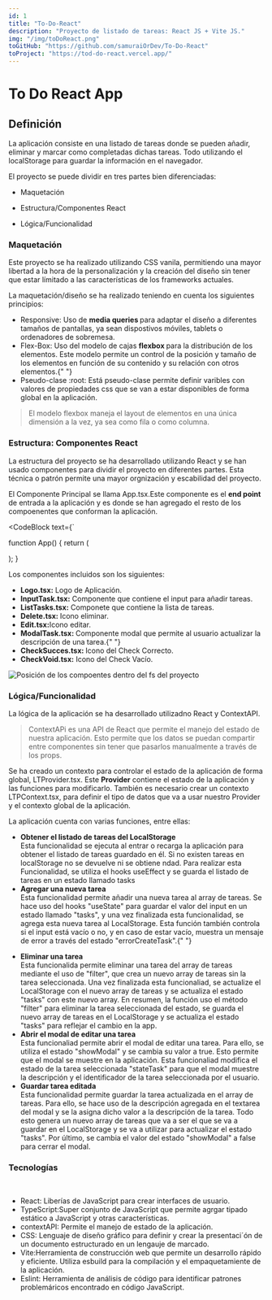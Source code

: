 ```yaml
---
id: 1
title: "To-Do-React"
description: "Proyecto de listado de tareas: React JS + Vite JS."
img: "/img/toDoReact.png"
toGitHub: "https://github.com/samuraiOrDev/To-Do-React"
toProject: "https://tod-do-react.vercel.app/"
---
```


# To Do React App

<ComponentDate date="15-09-2023" time="10 minutos" />
<Link href="https://tod-do-react.vercel.app/" />

## Definición

La aplicación consiste en una <HighlightedCode>listado de tareas</HighlightedCode> donde se pueden añadir, eliminar y marcar como completadas dichas tareas. Todo utilizando el localStorage para guardar la información en el navegador.

El proyecto se puede dividir en tres partes bien diferenciadas:

- <HighlightedCode>Maquetación</HighlightedCode>

- <HighlightedCode>Estructura/Componentes React</HighlightedCode>

- <HighlightedCode>Lógica/Funcionalidad</HighlightedCode>

### Maquetación

Este proyecto se ha realizado utilizando CSS vanila, permitiendo una mayor libertad a la hora de la personalización y la creación del diseño sin tener que estar límitado a las características de los frameworks actuales.

La maquetación/diseño se ha realizado teniendo en cuenta los siguientes principios:

- <HighlightedCode>Responsive:</HighlightedCode> Uso de <strong>
    media queries
  </strong> para adaptar el diseño a diferentes tamaños de pantallas, ya sean dispostivos
  móviles, tablets o ordenadores de sobremesa.
- <HighlightedCode>Flex-Box:</HighlightedCode> Uso del modelo de cajas <strong>
    flexbox
  </strong> para la distribución de los elementos. Este modelo permite un control
  de la posición y tamaño de los elementos en función de su contenido y su relación
  con otros elementos.{" "}
- <HighlightedCode>Pseudo-clase :root:</HighlightedCode> Está pseudo-clase permite
  definir varibles con valores de propiedades css que se van a estar disponibles
  de forma global en la aplicación.

> El modelo flexbox maneja el <HighlightedCode>layout</HighlightedCode> de elementos en una única dimensión a la vez, ya sea como fila o como columna.

### Estructura: Componentes React

La estructura del proyecto se ha desarrollado utilizando <HighlightedCode>React</HighlightedCode> y se han usado componentes para dividir el proyecto en diferentes partes. Esta técnica o patrón permite una mayor orgnización y escabilidad del proyecto.

El <HighlightedCode>Componente Principal</HighlightedCode> se llama <HighlightedCode>App.tsx</HighlightedCode>.Este componente es el <strong>end point</strong> de entrada a la aplicación y es donde se han agregado el resto de los compoenentes que conforman la aplicación.

<CodeBlock text={`

function App() {
  return (
      <div className="container">
        <div className="container-cabecera">
          <Logo />
        </div>
        <div className="container-contenido">
          <InputTask />
          <ListTasks />
        </div>
      </div>
  );
}

Los componentes incluidos son los siguientes:

- <strong>Logo.tsx:</strong> Logo de Aplicación.
- <strong>InputTask.tsx:</strong> Componente que contiene el input para añadir tareas.
- <strong>ListTasks.tsx:</strong> Componete que contiene la lista de tareas.
- <strong>Delete.tsx: </strong>Icono eliminar.
- <strong>Edit.tsx:</strong>Icono editar.
- <strong>ModalTask.tsx: </strong> Componente modal que permite al usuario actualizar
  la descripción de una tarea.{" "}
- <strong>CheckSucces.tsx: </strong> Icono del Check Correcto.
- <strong>CheckVoid.tsx:</strong> Icono del Check Vacío.

![Posición de los compoentes dentro del fs del proyecto](/img/esToDoReact.png)

### Lógica/Funcionalidad

La lógica de la aplicación se ha desarrollado utilizadno <HighlightedCode>React</HighlightedCode> y <HighlightedCode>ContextAPI</HighlightedCode>.

> <HighlightedCode>ContextAPi</HighlightedCode>
> es una <HighlightedCode>API</HighlightedCode> de <HighlightedCode>
>   React
> </HighlightedCode> que permite el manejo del estado de nuestra aplicación. Esto
> permite que los datos se puedan compartir entre componentes sin tener que pasarlos
> manualmente a través de los <HighlightedCode>props.</HighlightedCode>

Se ha creado un contexto para controlar el estado de la aplicación de forma global, <HighlightedCode>LTProvider.tsx</HighlightedCode>.
Este <strong>Provider</strong> contiene el estado de la aplicación y las funciones para modificarlo. También es necesario crear un contexto <HighlightedCode>LTPContext.tsx</HighlightedCode>, para definir el tipo de datos que va a usar nuestro Provider y el contexto global de la aplicación.

La aplicación cuenta con varias funciones, entre ellas:

- <strong>Obtener el listado de tareas del LocalStorage</strong>
  <br />
  Esta funcionalidad se ejecuta al entrar o recarga la aplicación para obtener
  el listado de tareas guardado en él. Si no existen tareas en localStorage no
  se devuelve ni se obtiene ndad. Para realizar esta Funcionalidad, se utiliza
  el hooks useEffect y se guarda el listado de tareas en un estado llamado tasks
- <strong>Agregar una nueva tarea</strong> <br /> Esta funcionalidad permite añadir
  una nueva tarea al array de tareas. Se hace uso del hooks "useState" para guardar
  el valor del input en un estado llamado "tasks", y una vez finalizada esta funcionalidad,
  se agrega esta nueva tarea al LocalStorage. Esta función también controla si el
  input está vacío o no, y en caso de estar vacío, muestra un mensaje de error a
  través del estado "errorCreateTask".{" "}

* <strong>Eliminar una tarea</strong>
  <br />
  Esta funcionalida permite eliminar una tarea del array de tareas mediante el
  uso de "filter", que crea un nuevo array de tareas sin la tarea seleccionada.
  Una vez finalizada esta funcionaliad, se actualize el LocalStorage con el
  nuevo array de tareas y se actualiza el estado "tasks" con este nuevo array.
  En resumen, la función uso el método "filter" para eliminar la tarea
  seleccionada del estado, se guarda el nuevo array de tareas en el LocalStorage
  y se actualiza el estado "tasks" para reflejar el cambio en la app.
* <strong>Abrir el modal de editar una tarea </strong> <br />
  Esta funcionaliad permite abrir el modal de editar una tarea. Para ello, se
  utiliza el estado "showModal" y se cambia su valor a true. Esto permite que el
  modal se muestre en la aplicación. Esta funcionaliad modifica el estado de la
  tarea seleccionada "stateTask" para que el modal muestre la descripción y el
  identificador de la tarea seleccionada por el usuario.
* <strong>Guardar tarea editada</strong> <br />
  Esta funcionalidad permite guardar la tarea actualizada en el array de tareas.
  Para ello, se hace uso de la descripción agregada en el textarea del modal y
  se la asigna dicho valor a la descripción de la tarea. Todo esto genera un
  nuevo array de tareas que va a ser el que se va a guardar en el LocalStorage y
  se va a utilizar para actualizar el estado "tasks". Por último, se cambia el
  valor del estado "showModal" a false para cerrar el modal.

### Tecnologías

<br />

- <HighlightedCode>React:</HighlightedCode> Liberías de JavaScript para crear interfaces
  de usuario.
- <HighlightedCode>TypeScript:</HighlightedCode>Super conjunto de JavaScript que
  permite agrgar tipado estático a JavaScript y otras características.
- <HighlightedCode>contextAPI:</HighlightedCode> Permite el manejo de estado de la
  aplicación.
- <HighlightedCode>CSS:</HighlightedCode> Lenguaje de diseño gráfico para definir
  y crear la presentaci´ón de un documento estructurado en un lengauje de marcado.
- <HighlightedCode>Vite:</HighlightedCode>Herramienta de construcción web que
  permite un desarrollo rápido y eficiente. Utiliza esbuild para la compilación
  y el empaquetamiente de la aplicación.
- <HighlightedCode>Eslint:</HighlightedCode> Herramienta de análisis de código para
  identificar patrones problemáricos encontrado en código JavaScript.
